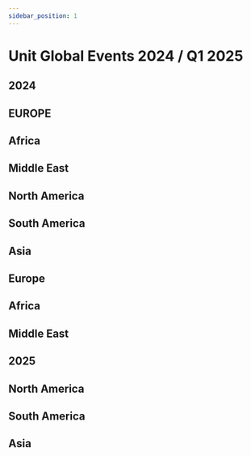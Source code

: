 ```yaml
---
sidebar_position: 1
---
```


# Unit Global Events 2024 / Q1 2025

## 2024

## EUROPE


<GridComponent>
  <GridBox title={"Paris"} description={"April 12 - 13, 2024"} />
  <GridBox title={"London"} description={"April 26 - 27, 2024"} />
</GridComponent>

## Africa

<GridComponent>
  <GridBox title={"Cairo, Egypt"} description={"May 10 - 11, 2024"} />
  <GridBox title={"Accra"} description={"May 24 - 25, 2024"} />
</GridComponent>

## Middle East

<GridComponent>
  <GridBox title={"Mumbai"} description={"June 7 - 8, 2024"} />
  <GridBox title={"Istanbul"} description={"June 21 - 22, 2024"} />
</GridComponent>

## North America

<GridComponent>
  <GridBox title={"New York City"} description={"July 12 - 13, 2024"} />
  <GridBox title={"Miami"} description={"July 26 - 27, 2024"} />
</GridComponent>

## South America

<GridComponent>
  <GridBox title={"Rio"} description={"August 9 - 10, 2024"} />
  <GridBox title={"Buenos Aires"} description={"August 23 - 24, 2024"} />
</GridComponent>

## Asia

<GridComponent>
  <GridBox title={"Hong Kong"} description={"September 13 - 14, 2024"} />
  <GridBox title={"Singapore"} description={"September 27 - 28, 2024"} />
</GridComponent>

## Europe

<GridComponent>
  <GridBox title={"Berlin"} description={"October 11 - 12, 2024"} />
  <GridBox title={"Lisbon"} description={"October 25 - 26, 2024"} />
</GridComponent>

## Africa

<GridComponent>
  <GridBox title={"Capetown"} description={"November 8 - 9, 2024"} />
  <GridBox title={"Nairobi"} description={"November 22 - 23, 2024"} />
</GridComponent>

## Middle East

<GridComponent>
  <GridBox title={"Dubai"} description={"Dec 6 - 7, 2024"} />
  <GridBox title={"Riyadh"} description={"Dec 13 - 14, 2024"} />
</GridComponent>

## 2025

## North America

<GridComponent>
  <GridBox title={"San Francisco"} description={"Jan 10 - 11, 2025"} />
  <GridBox title={"Los Angeles"} description={"Jan 24 - 25, 2025"} />
</GridComponent>

## South America

<GridComponent>
  <GridBox title={"Mexico City"} description={"Feb 7 - 8, 2025"} />
  <GridBox title={"Panama"} description={"Feb 21 - 22, 2025"} />
</GridComponent>

## Asia

<GridComponent>
  <GridBox title={"Seoul"} description={"Mar 7 - 8, 2025"} />
  <GridBox title={"Tokyo"} description={"Mar 21 - 22, 2025"} />
</GridComponent>
